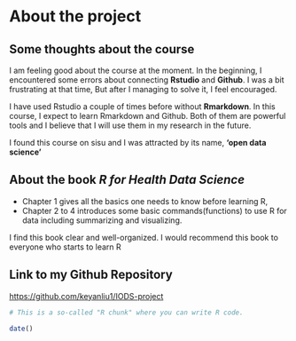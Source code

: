 
# About the project
## Some thoughts about the course
 I am feeling good about the course at the moment. In the beginning, I encountered some errors about connecting **Rstudio** and **Github**. I was a bit frustrating at that time, But after I managing to solve it, I feel encouraged.
 
 I have used Rstudio a couple of times before without **Rmarkdown**. In this course, I expect to learn Rmarkdown and Github. Both of them are powerful tools and I believe that I will use them in my research in the future.
 
 I found this course on sisu and I was attracted by its name, **'open data science'**
 
## About the book *R for Health Data Science*
- Chapter 1 gives all the basics one needs to know before learning R, 
- Chapter 2 to 4 introduces some basic commands(functions) to use R for data including summarizing and visualizing. 


I find this book clear and well-organized.
I would recommend this book to everyone who starts to learn R

## Link to my Github Repository
[https://github.com/keyanliu1/IODS-project](https://github.com/keyanliu1/IODS-project)

```r
# This is a so-called "R chunk" where you can write R code.

date()

```


